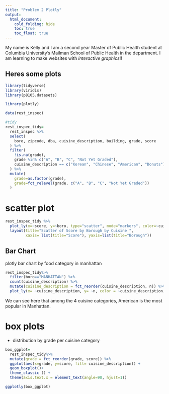 ```yaml
---
title: "Problem 2 Plotly"
output: 
  html_document:
    cold_folding: hide
    toc: true
    toc_float: true
---
```


My name is Kelly and I am a second year Master of Public Health student at Columbia University's Mailman School of Public Health in the department. I am learning to make websites with _interactive graphics_!!

## Heres some plots 
```r
library(tidyverse)
library(viridis)
library(p8105.datasets)

library(plotly)
```

```r
data(rest_inspec)

#tidy
rest_inspec_tidy=
  rest_inspec %>% 
  select(
    boro, zipcode, dba, cuisine_description, building, grade, score
  ) %>% 
  filter(
    !is.na(grade),
    grade %in% c("A", "B", "C", "Not Yet Graded"),
    cuisine_description == c("Korean", "Chinese", "American", "Donuts")
  ) %>% 
  mutate(
    grade=as.factor(grade),
    grade=fct_relevel(grade, c("A", "B", "C", "Not Yet Graded"))
  )
```
# scatter plot 


```r
rest_inspec_tidy %>% 
  plot_ly(x=~score, y=~boro, type="scatter", mode="markers", color=~cuisine_description, alpha=0.5 ) %>% 
  layout(title="Scatter of Score by Borough by Cuisine ",
         xaxis= list(title="Score"), yaxis=list(title="Borough"))

```


## Bar Chart 
plotly bar chart by food category in manhattan
```r
rest_inspec_tidy%>% 
  filter(boro=="MANHATTAN") %>% 
  count(cuisine_description) %>% 
  mutate(cuisine_description = fct_reorder(cuisine_description, n)) %>% 
  plot_ly(x= ~cuisine_description, y= ~n, color = ~cuisine_description, type="bar")
```
We can see here that among the 4 cuisine categories, American is the most popular in Manhattan. 

# box plots
* distribution by grade per cuisine category
```r
box_ggplot=
  rest_inspec_tidy%>% 
  mutate(grade = fct_reorder(grade, score)) %>% 
  ggplot(aes(x=grade, y=score, fill= cuisine_description)) +
  geom_boxplot()+
  theme_classic () +
  theme(axis.text.x = element_text(angle=90, hjust=1))

ggplotly(box_ggplot)
```



